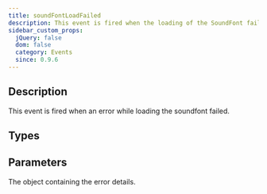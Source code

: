 ```yaml
---
title: soundFontLoadFailed
description: This event is fired when the loading of the SoundFont failed.
sidebar_custom_props:
  jQuery: false
  dom: false
  category: Events
  since: 0.9.6
---
```


<SinceBadge since="0.9.6" />


## Description
This event is fired when an error while loading the soundfont failed.

<EventDescription metadata={metadata} />

## Types

<TypeTable>
    <TypeRow type="net" name="Action<Error>" />    
    <TypeRow type="js" name="function(error)" />    
</TypeTable>

## Parameters

<ParameterTable>
    <ParameterRow platform="all" name="details" type="Error">
        The object containing the error details. 
    </ParameterRow>
</ParameterTable>